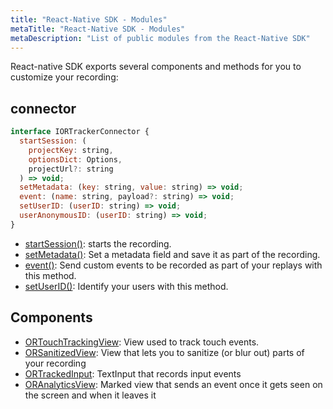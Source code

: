 ```yaml
---
title: "React-Native SDK - Modules"
metaTitle: "React-Native SDK - Modules"
metaDescription: "List of public modules from the React-Native SDK"
---
```


React-native SDK exports several components and methods for you to customize your recording:

## connector
```js
interface IORTrackerConnector {
  startSession: (
    projectKey: string,
    optionsDict: Options,
    projectUrl?: string
  ) => void;
  setMetadata: (key: string, value: string) => void;
  event: (name: string, payload?: string) => void;
  setUserID: (userID: string) => void;
  userAnonymousID: (userID: string) => void;
}
```

- [startSession()](/rn-sdk/start): starts the recording.
- [setMetadata()](/rn-sdk/set-metadata): Set a metadata field and save it as part of the recording.
- [event()](/rn-sdk/event): Send custom events to be recorded as part of your replays with this method.
- [setUserID()](/rn-sdk/set-user-id): Identify your users with this method.



## Components

- [ORTouchTrackingView](/rn-sdk/touch): View used to track touch events.
- [ORSanitizedView](/rn-sdk/sanitization): View that lets you to sanitize (or blur out) parts of your recording
- [ORTrackedInput](/rn-sdk/inputs): TextInput that records input events
- [ORAnalyticsView](/rn-sdk/analytics): Marked view that sends an event once it gets seen on the screen and when it leaves it
